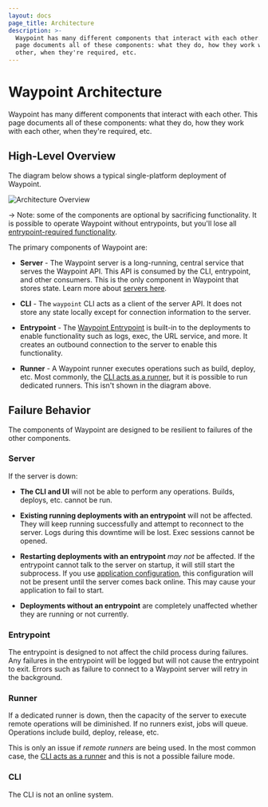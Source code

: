 ```yaml
---
layout: docs
page_title: Architecture
description: >-
  Waypoint has many different components that interact with each other. This
  page documents all of these components: what they do, how they work with each
  other, when they're required, etc.
---
```


# Waypoint Architecture

Waypoint has many different components that interact with each other.
This page documents all of these components: what they do, how they
work with each other, when they're required, etc.

## High-Level Overview

The diagram below shows a typical single-platform deployment of Waypoint.

![Architecture Overview](/img/architecture.png)

-> Note: some of the components are optional by sacrificing functionality.
It is possible to operate Waypoint without entrypoints, but you'll lose
all [entrypoint-required functionality](/docs/entrypoint#functionality).

The primary components of Waypoint are:

- **Server** - The Waypoint server is a long-running, central service that
  serves the Waypoint API. This API is consumed by the CLI, entrypoint, and
  other consumers. This is the only component in Waypoint that stores state.
  Learn more about [servers here](/docs/server).

- **CLI** - The `waypoint` CLI acts as a client of the server API. It
  does not store any state locally except for connection information to the
  server.

- **Entrypoint** - The [Waypoint Entrypoint](/docs/entrypoint) is built-in to
  the deployments to enable functionality such as logs, exec, the URL
  service, and more. It creates an outbound connection to the server to
  enable this functionality.

- **Runner** - A Waypoint runner executes operations such as build,
  deploy, etc. Most commonly, the
  [CLI acts as a runner](/docs/internals/execution#most-common-cli-and-a-remote-server),
  but it is possible to run dedicated runners. This isn't shown in the diagram
  above.

## Failure Behavior

The components of Waypoint are designed to be resilient to failures
of the other components.

### Server

If the server is down:

- **The CLI and UI** will not be able to perform any operations. Builds,
  deploys, etc. cannot be run.

- **Existing running deployments with an entrypoint** will not be affected.
  They will keep running successfully and attempt to reconnect to the server.
  Logs during this downtime will be lost. Exec sessions cannot be opened.

- **Restarting deployments with an entrypoint** _may not_ be affected.
  If the entrypoint cannot talk to the server on startup, it will still
  start the subprocess. If you use [application configuration](/docs/app-config),
  this configuration will not be present until the server comes back online.
  This may cause your application to fail to start.

- **Deployments without an entrypoint** are completely unaffected whether
  they are running or not currently.

### Entrypoint

The entrypoint is designed to not affect the child process during failures.
Any failures in the entrypoint will be logged but will not cause the
entrypoint to exit. Errors such as failure to connect to a Waypoint server
will retry in the background.

### Runner

If a dedicated runner is down, then the capacity of the server to execute
remote operations will be diminished. If no runners exist, jobs will queue.
Operations include build, deploy, release, etc.

This is only an issue if _remote runners_ are being used. In the most common
case, the [CLI acts as a runner](/docs/internals/execution#most-common-cli-and-a-remote-server)
and this is not a possible failure mode.

### CLI

The CLI is not an online system.
